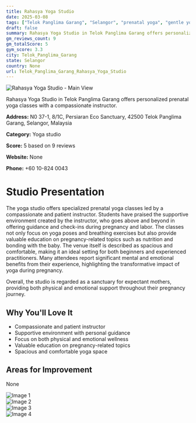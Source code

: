```yaml
---
title: Rahasya Yoga Studio
date: 2025-03-08
tags: ["Telok Panglima Garang", "Selangor", "prenatal yoga", "gentle yoga", "supportive environment", "personalized instruction", "Telok Panglima Garang"]  
draft: false
summary: Rahasya Yoga Studio in Telok Panglima Garang offers personalized prenatal yoga classes with a compassionate instructor.
gm_reviews_count: 9
gm_totalScore: 5
gym_score: 3.3
city: Telok_Panglima_Garang
state: Selangor
country: None
url: Telok_Panglima_Garang_Rahasya_Yoga_Studio
---
```


<div className="aspect-[16/9] relative my-8">
  <img 
    src="https://lh5.googleusercontent.com/p/AF1QipO_o6kPK-VNCJn9NROHDsS0bCKQCo3G8dZ1UEr8=w1920-h1080-k-no"
    alt="Rahasya Yoga Studio - Main View"
    className="object-cover absolute inset-0 w-full h-full rounded-lg"
  />
</div>

Rahasya Yoga Studio in Telok Panglima Garang offers personalized prenatal yoga classes with a compassionate instructor.

**Address:** N0 37-1, 8/1C, Persiaran Eco Sanctuary, 42500 Telok Panglima Garang, Selangor, Malaysia

**Category:** Yoga studio

**Score:** 5 based on 9 reviews

**Website:** None

**Phone:** +60 10-824 0043

# Studio Presentation

The yoga studio offers specialized prenatal yoga classes led by a compassionate and patient instructor. Students have praised the supportive environment created by the instructor, who goes above and beyond in offering guidance and check-ins during pregnancy and labor. The classes not only focus on yoga poses and breathing exercises but also provide valuable education on pregnancy-related topics such as nutrition and bonding with the baby. The venue itself is described as spacious and comfortable, making it an ideal setting for both beginners and experienced practitioners. Many attendees report significant mental and emotional benefits from their experience, highlighting the transformative impact of yoga during pregnancy.

Overall, the studio is regarded as a sanctuary for expectant mothers, providing both physical and emotional support throughout their pregnancy journey.

## Why You'll Love It

- Compassionate and patient instructor
- Supportive environment with personal guidance
- Focus on both physical and emotional wellness
- Valuable education on pregnancy-related topics
- Spacious and comfortable yoga space

## Areas for Improvement

None

<div className="grid grid-cols-1 xl:grid-cols-2 gap-4 my-8">
<div className="aspect-[4/3] relative"><img src="https://lh5.googleusercontent.com/p/AF1QipOSB_hbHUUc-IucciLq87igpsPZtGZ9JM7_grIj=w1920-h1080-k-no" alt="Image 1" className="object-cover absolute inset-0 w-full h-full rounded-lg" /></div>
<div className="aspect-[4/3] relative"><img src="https://lh5.googleusercontent.com/p/AF1QipO3UrQuabBL-rE5lN4EQ_uLcRS0JOWeNgbtozZa=w1920-h1080-k-no" alt="Image 2" className="object-cover absolute inset-0 w-full h-full rounded-lg" /></div>
<div className="aspect-[4/3] relative"><img src="https://lh5.googleusercontent.com/p/AF1QipPa5HQ84DJ9bVTWUvNvCQx149R0wOCLTPd3M8XX=w1920-h1080-k-no" alt="Image 3" className="object-cover absolute inset-0 w-full h-full rounded-lg" /></div>
<div className="aspect-[4/3] relative"><img src="https://lh3.googleusercontent.com/p/AF1QipOm-Uo6fTkvSSmOW67zBJ52n4yuii13LtKy2iRV=w1920-h1080-k-no" alt="Image 4" className="object-cover absolute inset-0 w-full h-full rounded-lg" /></div>
</div>